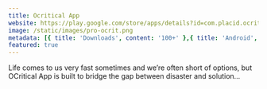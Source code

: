 ```yaml
---
title: Ocritical App
website: https://play.google.com/store/apps/details?id=com.placid.ocritical&hl=en&gl=US
image: /static/images/pro-ocrit.png
metadata: [{ title: 'Downloads', content: '100+' },{ title: 'Android', content: 'Yes' },{ title: 'iOS', content: 'Yes' }]
featured: true
---
```


Life comes to us very fast sometimes and we’re often short of options, but OCritical App is built to bridge the gap between disaster and solution…